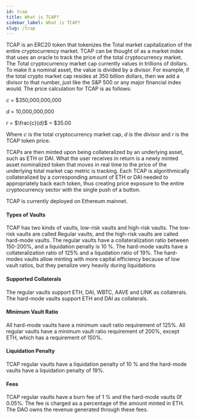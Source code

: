 ```yaml
---
id: tcap
title: What is TCAP?
sidebar_label: What is TCAP?
slug: /tcap
---
```



<link
    rel="stylesheet"
    href="https://cdn.jsdelivr.net/npm/katex@0.12.0/dist/katex.min.css"
    integrity="sha384-AfEj0r4/OFrOo5t7NnNe46zW/tFgW6x/bCJG8FqQCEo3+Aro6EYUG4+cU+KJWu/X"
    crossorigin="anonymous"
/>

TCAP is an ERC20 token that tokenizes the Total market capitalization of the entire cryptocurrency market.
TCAP can be thought of as a market index that uses an oracle to track the price of the total cryptocurrency market.
The Total cryptocurrency market cap currently values in trillions of dollars. To make it a nominal asset, the value is divided by a divisor. 
For example, if the total crypto market cap resides at 350 billion dollars, then we add a divisor to that number, just like the S&P 500 or any major financial index would. 
The price calculation for TCAP is as follows:

$c$ = \$350,000,000,000

$d$ = 10,000,000,000

$r$ = $\frac{c}{d}$ = \$35.00

Where $c$ is the total cryptocurrency market cap, $d$ is the divisor and $r$ is the TCAP token price.

TCAPs are then minted upon being collateralized by an underlying asset, such as ETH or DAI. 
What the user receives in return is a newly minted asset nominalized token that moves in real time to the price of the underlying total market cap metric is tracking. 
Each TCAP is algorithmically collateralized by a corresponding amount of ETH or DAI needed to appropriately back each token, thus creating price exposure to the entire cryptocurrency sector with the single push of a button.

TCAP is currently deployed on Ethereum mainnet.

#### Types of Vaults

TCAP has two kinds of vaults, low-risk vaults and high-risk vaults. The low-risk vaults are called Regular vaults, and the high-risk vaults are called hard-mode vaults. The regular vaults have a collateralization ratio between 150-200%, and a liquidation penalty is 10 %. The hard-mode vaults have a collateralization ratio of 125% and a liquidation ratio of 19%.
The hard-modes vaults allow minting with more capital efficiency because of low vault ratios, but they penalize very heavily during liquidations

#### Supported Collaterals

The regular vaults support ETH, DAI, WBTC, AAVE and LINK as collaterals. The hard-mode vaults support ETH and DAI as collaterals.

#### Minimum Vault Ratio

All hard-mode vaults have a minimum vault ratio requirement of 125%. All regular vaults have a minimum vault ratio requirement of 200%, except ETH, which has a  requirement of 150%. 

#### Liquidation Penalty

TCAP regular vaults have a liquidation penalty of 10 % and the hard-mode vaults have a liquidation penalty of 19%.   

#### Fees

TCAP regular vaults have a burn fee of 1 % and the hard-mode vaults 0f 0.05%. The fee is charged as a percentage of the amount minted in ETH. The DAO owns the revenue generated through these fees.

